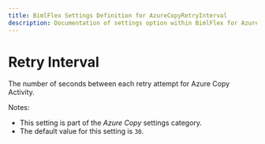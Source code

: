 ```yaml
---
title: BimlFlex Settings Definition for AzureCopyRetryInterval
description: Documentation of settings option within BimlFlex for AzureCopyRetryInterval
---
```

<head>
  <meta name="varigenceProduct" content="BimlFlex"></meta>
  <meta name="varigenceArticleType" content="Reference"></meta>
</head>

# Retry Interval

The number of seconds between each retry attempt for Azure Copy Activity.

Notes:

* This setting is part of the *Azure Copy* settings category.
* The default value for this setting is `30`.
